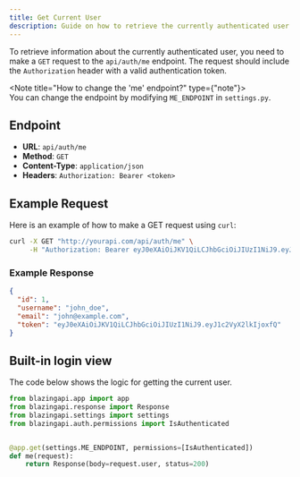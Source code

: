 ```yaml
---
title: Get Current User
description: Guide on how to retrieve the currently authenticated user via the API endpoint `api/auth/me`.
---
```


To retrieve information about the currently authenticated user, you need to make a `GET` request to the `api/auth/me` endpoint. The request should include the `Authorization` header with a valid authentication token.

<Note title="How to change the 'me' endpoint?" type={"note"}>
    <br/>
    You can change the endpoint by modifying `ME_ENDPOINT` in `settings.py`.
</Note>

## Endpoint

- **URL**: `api/auth/me`
- **Method**: `GET`
- **Content-Type**: `application/json`
- **Headers**: `Authorization: Bearer <token>`

## Example Request

Here is an example of how to make a GET request using `curl`:

```sh
curl -X GET "http://yourapi.com/api/auth/me" \
     -H "Authorization: Bearer eyJ0eXAiOiJKV1QiLCJhbGciOiJIUzI1NiJ9.eyJ1c2VyX2lkIjoxfQ"
```

### Example Response

```json
{
  "id": 1,
  "username": "john_doe",
  "email": "john@example.com",
  "token": "eyJ0eXAiOiJKV1QiLCJhbGciOiJIUzI1NiJ9.eyJ1c2VyX2lkIjoxfQ"
}
```

## Built-in login view

The code below shows the logic for getting the current user.

```python
from blazingapi.app import app
from blazingapi.response import Response
from blazingapi.settings import settings
from blazingapi.auth.permissions import IsAuthenticated


@app.get(settings.ME_ENDPOINT, permissions=[IsAuthenticated])
def me(request):
    return Response(body=request.user, status=200)
```